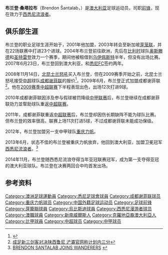 {{noteta|G1=足球|G2=ALeague
|1=zh-cn:桑塔拉布;zh-hk:辛達利比;
}}
{{Football player infobox
|          playername = 布兰登·桑塔拉布<br />Brendon Šantalab
|               image = Brendon Santalab Headshot.jpg
|          image_size = 220
|            fullname = Brendon James Šantalab
|         dateofbirth = {{birth date and age|1982|9|9}} 
|         cityofbirth = [[卧龙岗市_(新南威尔士州)|卧龙岗]]
|      countryofbirth = {{AUS}}
|              height = {{height|m=1.75}}
|         currentclub = [[西悉尼漫游者足球俱乐部|西悉尼流浪者]]
|          clubnumber = 11
|            position = [[前锋_(足球)|前锋]]
|          youthyears =  
|          youthclubs = {{link-en|南海岸联足球俱乐部|South Coast United|南海岸联}}
|               years = 2000–2001<br />2001–2003<br />2003<br />2003–2004<br />2004–2005<br />2005–2006<br />2006–2007<br />2007–2009<br />2009<br />2009–2011<br />2012–2013<br />2013–
|               clubs = {{link-en|帕拉马塔力量足球俱乐部|Parramatta Power|帕拉马塔力量}}<br />{{link-en|悉尼联足球俱乐部|Sydney United FC|悉尼联}}<br />[[芽笼联足球俱乐部|芽笼联]]<br />{{link-en|悉尼联足球俱乐部|Sydney United FC|悉尼联}}<br />[[皇家奧斯坦德足球會|奥斯滕德]]<br />[[聖特呂登足球俱樂部|圣特雷登]]<br />→ [[乌伊佩斯特足球俱乐部|乌伊佩斯特]]<br />[[悉尼足球俱乐部|悉尼FC]]<br />[[北昆士兰怒吼|北昆士兰怒吼]]<br />[[成都谢菲联|成都谢菲联]]<br />[[重庆力帆|重庆力帆]]<br />[[西悉尼漫游者足球俱乐部|西悉尼流浪者]]
|         caps(goals) = {{0}}{{0}}8 {{0}}{{0}}(1)<br />{{0}}28 {{0}}{{0}}(7)<br />{{0}}22 {{0}}(23)<br />{{0}}14 {{0}}{{0}}(5)<br />{{0}}22 {{0}}{{0}}(3)<br />{{0}}{{0}}9 {{0}}{{0}}(0)<br />{{0}}{{0}}0 {{0}}{{0}}(0)<br />{{0}}23 {{0}}{{0}}(4)<br />{{0}}{{0}}0 {{0}}{{0}}(0)<br />{{0}}40 {{0}}(18)<br />{{0}}35 {{0}}(15)<br />{{0}}29 {{0}}{{0}}(6)
|       nationalyears = 
|        nationalteam = 
| nationalcaps(goals) = 
|            pcupdate = 2015-02-08
|            ntupdate = 
}}
'''布兰登·桑塔拉布'''（Brendon Šantalab，{{bd|1982年|9月9日|catIdx=S}}）是[[澳大利亚|澳大利亚]]足球运动员，司职[[前锋_(足球)|前锋]]，现在效力于[[西悉尼漫游者足球俱乐部|西悉尼流浪者]]。

==俱乐部生涯==
布兰登的职业足球生涯开始于{{link-en|帕拉马塔力量足球俱乐部|Parramatta Power|帕拉马塔力量}}，2001年他加盟{{link-en|悉尼联足球俱乐部|Sydney United FC|悉尼联}}，2003年转会至新加坡[[芽笼联足球俱乐部|芽笼联]]，并在22场联赛中打进23个进球。2004年布兰登前往欧洲，先后在[[比利时|比利时]]球队[[皇家奧斯坦德足球會|奥斯滕德]]和[[聖特呂登足球俱樂部|圣特雷登]]效力一个赛季，期间他被租借到[[乌伊佩斯特足球俱乐部|乌伊佩斯特]]半年，但没有出场比赛。2007年6月23日，布兰登回到澳大利亚，和[[悉尼足球俱乐部|悉尼FC]]签约两年。

2008年11月14日，[[北昆士兰怒吼|北昆士兰怒吼]]买入布兰登，但在2009赛季开始之前，北昆士兰怒吼接受[[中超|中超]]球队[[成都谢菲联|成都谢菲联]]的报价<ref>{{Cite web |url=http://www.foxsports.com.au/story/0,8659,25783972-5017987,00.html |title=David Williams' coincides with Brendon Santalab's likely departure |access-date=2010-02-15 |archive-date=2012-12-30 |archive-url=https://archive.is/20121230154540/http://www.foxsports.com.au/story/0,8659,25783972-5017987,00.html |dead-url=yes }}</ref>，2009年6月，布兰登正式加盟成都谢菲联<ref>[http://cnsoccer.titan24.com/2009-08-02/41041.html 成足新三剑客对决陕西鲁尼 浐灞官网称计划内三分]{{dead link|date=2017年12月 |bot=InternetArchiveBot |fix-attempted=yes }}</ref>。他在[[2009年中国足球超级联赛|2009赛季中超联赛]]下半程表现出色，出场12次打进9球。

2010年成都谢菲联因涉及参与假球被罚降级[[中甲联赛|中甲联赛]]后，布兰登继续在成都谢菲联効力並幚助球队重返[[中超联赛|中超联赛]]。

2011年，成都谢菲联重返[[中超联赛|中超联赛]]后，布兰登却因伤长期缺阵不能为球队比赛。但布兰登的效率很高，联赛上场11次打进5球，不过成都谢菲联未能成功保级。

2012年，布兰登加盟另一支中甲球队[[重庆力帆|重庆力帆]]。

2013年6月，状态不佳的布兰登被重庆力帆放弃，他回到澳大利亚，加盟卫冕冠军[[西悉尼漫游者足球俱乐部|西悉尼流浪者]]。<ref>[http://www.footballaustralia.com.au/wswanderersfc/news-display/BRENDON-SANTALAB-JOINS-WANDERERS/71907 BRENDON SANTALAB JOINS WANDERERS] {{webarchive|url=https://web.archive.org/web/20130906125659/http://www.footballaustralia.com.au/wswanderersfc/news-display/BRENDON-SANTALAB-JOINS-WANDERERS/71907 |date=2013-09-06 }}</ref>

2014年11月，布兰登随西悉尼流浪夺得当年亚冠联赛冠军，成为第一支夺得亚冠的澳大利亚球队。布兰登在决赛两回合中均首发出场。

==参考资料==
{{reflist}}

{{2010年成都谢菲联名单}}
{{2010年成都谢菲联名单}}
{{2011年中超分类名单成都}}
{{2012年中甲分类名单力帆}}
{{2013年中甲分类名单力帆}}

{{DEFAULTSORT:Santalab, Brendon}}
[[Category:澳洲足球運動員|Category:澳洲足球運動員]]
[[Category:悉尼足球會球員|Category:悉尼足球會球員]]
[[Category:成都谢菲联球员|Category:成都谢菲联球员]]
[[Category:重庆力帆球员|Category:重庆力帆球员]]
[[Category:中国外籍足球运动员|Category:中国外籍足球运动员]]
[[Category:足球前锋|Category:足球前锋]]
[[Category:芽籠聯球員|Category:芽籠聯球員]]
[[Category:烏比斯迪球員|Category:烏比斯迪球員]]
[[Category:西悉尼漫游者球员|Category:西悉尼漫游者球员]]
[[Category:澳職球員|Category:澳職球員]]
[[Category:新南威爾斯人|Category:新南威爾斯人]]
[[Category:克羅地亞裔澳大利亞人|Category:克羅地亞裔澳大利亞人]]
[[Category:比甲球員|Category:比甲球員]]
[[Category:中超球员|Category:中超球员]]
[[Category:中甲球员|Category:中甲球员]]